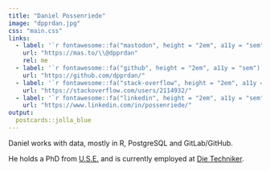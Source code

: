 ```yaml
---
title: "Daniel Possenriede"
image: "dpprdan.jpg"
css: "main.css"
links:
  - label: '`r fontawesome::fa("mastodon", height = "2em", a11y = "sem")`'
    url: "https://mas.to/\\@dpprdan"
    rel: me
  - label: '`r fontawesome::fa("github", height = "2em", a11y = "sem")`'
    url: "https://github.com/dpprdan/"
  - label: '`r fontawesome::fa("stack-overflow", height = "2em", a11y = "sem")`'
    url: "https://stackoverflow.com/users/2114932/"
  - label: '`r fontawesome::fa("linkedin", height = "2em", a11y = "sem")`'
    url: "https://www.linkedin.com/in/possenriede/"
output:
  postcards::jolla_blue
---
```


Daniel works with data, mostly in R, PostgreSQL and GitLab/GitHub. 

He holds a PhD from [U.S.E.](https://www.uu.nl/use) and is currently employed at [Die Techniker](https://www.tk.de/en). 
